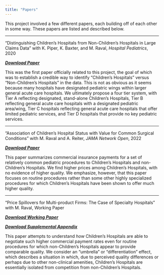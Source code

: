 ```yaml
---
title: "Papers"
---
```


This project involved a few different papers, each building off of each other in some way. These papers are listed and described below.

---

"Distinguishing Children's Hospitals from Non-Children's Hospitals in Large Claims Data" with K. Piper, K. Baxter, and M. Raval, *Hospital Pediatrics*, 2020 <br>

<a href=https://www.ncbi.nlm.nih.gov/pmc/articles/PMC6986900/><i class="fas fa-download"> **Download Paper**</i></a><br>

This was the first paper officially related to this project, the goal of which was to establish a credible way to identify "Children's Hospitals" versus "Non-Children's Hospitals" in the data. This is not as obvious as it seems because many hospitals have designated pediatric wings within larger general acute care hospitals. We ultimately propose a four tier system, with Tier A reflecting designated, stand-alone Children's Hospitals, Tier B reflecting general acute care hospitals with a designated pediatric area/wing, Tier C hospitals reflecting general acute care hospitals that offer limited pediatric services, and Tier D hospitals that provide no key pediatric services.

---

"Association of Children's Hospital Status with Value for Common Surgical Conditions" with M. Raval and A. Reiter, *JAMA Network Open*, 2022 <br>

<a href=https://jamanetwork.com/journals/jamanetworkopen/fullarticle/2793553><i class="fas fa-download"> **Download Paper**</i></a><br>


This paper summarizes commercial insurance payments for a set of relatively common pediatric procedures to Children's Hospitals and non-Children's Hospitals. We find higher prices among Children's Hospitals, with no evidence of higher quality. We emphasize, however, that this paper focuses on routine procedures rather than some other highly specialized procedures for which Children's Hospitals have been shown to offer much higher quality.

---

"Price Spillovers for Multi-product Firms: The Case of Specialty Hospitals" with M. Raval, Working Paper <br>

<a href=papers/specialization/jhe-paper-202207.pdf><i class="fas fa-download"> **Download Working Paper**</i></a><br>

<a href=papers/specialization/jhe-appendix-202207.pdf><i class="fas fa-download"> **Download Supplemental Appendix**</i></a><br>


This paper attempts to understand *how* Children's Hospitals are able to negotiate such higher commercial payment rates even for routine procedures for which non-Children's Hospitals appear to provide comparable quality. We consider an "umbrella" or "differentiation" effect, which describes a situation in which, due to perceived quality differences or perhaps due to other non-clinical amenities, Children's Hospitals are essentially isolated from competition from non-Children's Hospitals. 

